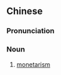 {{also|货币主义}}
==Chinese==
{{zh-forms|s=货币主义|type=22}}

===Pronunciation===
{{zh-pron
|m=huòbìzhǔyì
|cat=n
}}

===Noun===
{{zh-noun}}

# [[monetarism]]